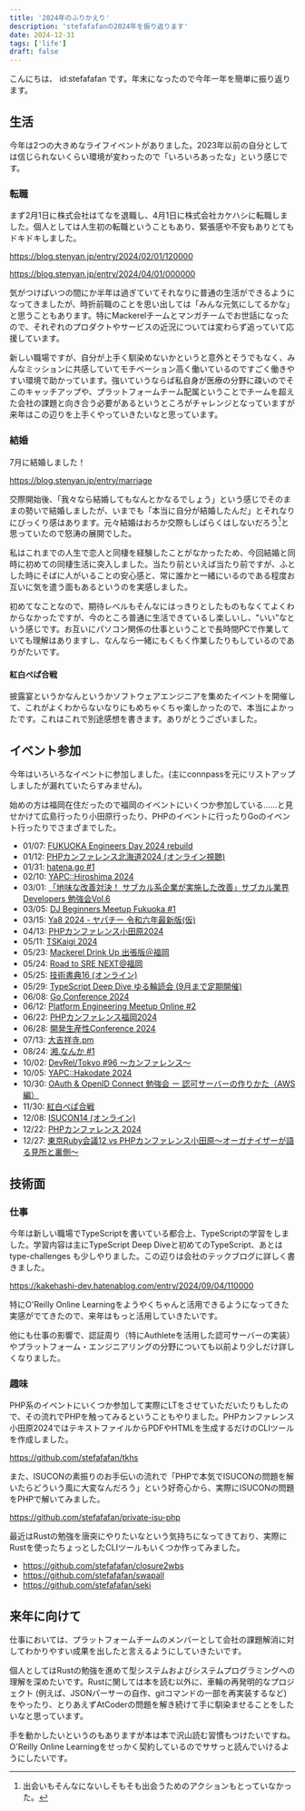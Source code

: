 ```yaml
---
title: '2024年のふりかえり'
description: 'stefafafanの2024年を振り返ります'
date: 2024-12-31
tags: ['life']
draft: false
---
```


こんにちは、 id:stefafafan です。年末になったので今年一年を簡単に振り返ります。

## 生活

今年は2つの大きめなライフイベントがありました。2023年以前の自分としては信じられないくらい環境が変わったので「いろいろあったな」という感じです。

### 転職

まず2月1日に株式会社はてなを退職し、4月1日に株式会社カケハシに転職しました。個人としては人生初の転職ということもあり、緊張感や不安もありとてもドキドキしました。

https://blog.stenyan.jp/entry/2024/02/01/120000

https://blog.stenyan.jp/entry/2024/04/01/000000

気がつけばいつの間にか半年は過ぎていてそれなりに普通の生活ができるようになってきましたが、時折前職のことを思い出しては「みんな元気にしてるかな」と思うこともあります。特にMackerelチームとマンガチームでお世話になったので、それぞれのプロダクトやサービスの近況については変わらず追っていて応援しています。

新しい職場ですが、自分が上手く馴染めないかというと意外とそうでもなく、みんなミッションに共感していてモチベーション高く働いているのですごく働きやすい環境で助かっています。強いていうならば私自身が医療の分野に疎いのでそこのキャッチアップや、プラットフォームチーム配属ということでチームを超えた会社の課題と向き合う必要があるというところがチャレンジとなっていますが来年はこの辺りを上手くやっていきたいなと思っています。

### 結婚

7月に結婚しました！

https://blog.stenyan.jp/entry/marriage

交際開始後、「我々なら結婚してもなんとかなるでしょう」という感じでそのままの勢いで結婚しましたが、いまでも「本当に自分が結婚したんだ」とそれなりにびっくり感はあります。元々結婚はおろか交際もしばらくはしないだろう[^1]と思っていたので怒涛の展開でした。

[^1]: 出会いもそんなにないしそもそも出会うためのアクションもとっていなかった。

私はこれまでの人生で恋人と同棲を経験したことがなかったため、今回結婚と同時に初めての同棲生活に突入しました。当たり前といえば当たり前ですが、ふとした時にそばに人がいることの安心感と、常に誰かと一緒にいるのである程度お互いに気を遣う面もあるというのを実感しました。

初めてなことなので、期待レベルもそんなにはっきりとしたものもなくてよくわからなかったですが、今のところ普通に生活できているし楽しいし、"いい"なという感じです。お互いにパソコン関係の仕事ということで長時間PCで作業していても理解はありますし、なんなら一緒にもくもく作業したりもしているのでありがたいです。

#### 紅白ぺぱ合戦

披露宴というかなんというかソフトウェアエンジニアを集めたイベントを開催して、これがよくわからないなりにもめちゃくちゃ楽しかったので、本当によかったです。これはこれで別途感想を書きます。ありがとうございました。

## イベント参加

今年はいろいろなイベントに参加しました。(主にconnpassを元にリストアップしましたが漏れていたらすみません)。

始めの方は福岡在住だったので福岡のイベントにいくつか参加している……と見せかけて広島行ったり小田原行ったり、PHPのイベントに行ったりGoのイベント行ったりでさまざまでした。

- 01/07: [FUKUOKA Engineers Day 2024 rebuild](https://engineers-day.connpass.com/event/305255/)
- 01/12: [PHPカンファレンス北海道2024 (オンライン視聴)](https://phpcondo2024.connpass.com/event/307295/)
- 01/31: [hatena.go #1](https://hatena.connpass.com/event/307931/)
- 02/10: [YAPC::Hiroshima 2024](https://yapcjapan.org/2024hiroshima/)
- 03/01: [「地味な改善対決！ サブカル系企業が実施した改善」サブカル業界Developers 勉強会Vol.6](https://subculturedev.connpass.com/event/309118/)
- 03/05: [DJ Beginners Meetup Fukuoka #1](https://cording-beats.connpass.com/event/309544/)
- 03/15: [Ya8 2024 - ヤパチー 令和六年最新版(仮)](https://hachiojipm.connpass.com/event/304403/)
- 04/13: [PHPカンファレンス小田原2024](https://phpcon-odawara.jp/2024/)
- 05/11: [TSKaigi 2024](https://tskaigi.org/)
- 05/23: [Mackerel Drink Up 出張版＠福岡](https://mackerelio.connpass.com/event/317504/)
- 05/24: [Road to SRE NEXT@福岡](https://sre-lounge.connpass.com/event/314694/)
- 05/25: [技術書典16 (オンライン)](https://techbookfest.org/event/tbf16)
- 05/29: [TypeScript Deep Dive ゆる輪読会 (9月まで定期開催)](https://typescript-deepdive-book-club.connpass.com/event/320528/)
- 06/08: [Go Conference 2024](https://gocon.jp/2024/)
- 06/12: [Platform Engineering Meetup Online #2](https://platformengineering.connpass.com/event/320559/)
- 06/22: [PHPカンファレンス福岡2024](https://phpcon.fukuoka.jp/2024/)
- 06/28: [開発生産性Conference 2024](https://dev-productivity-con.findy-code.io/2024)
- 07/13: [大吉祥寺.pm](https://kichijojipm.connpass.com/event/314917/)
- 08/24: [湘.なんか #1](https://shonanpm.connpass.com/event/321325/)
- 10/02: [DevRel/Tokyo #96 〜カンファレンス〜](https://devrel.connpass.com/event/330881/)
- 10/05: [YAPC::Hakodate 2024](https://yapcjapan.org/2024hakodate/)
- 10/30: [OAuth & OpenID Connect 勉強会 ー 認可サーバーの作りかた（AWS編）](https://authlete.connpass.com/event/333513/)
- 11/30: [紅白ぺぱ合戦](https://connpass.com/event/329428/)
- 12/08: [ISUCON14 (オンライン)](https://isucon.net/archives/58818382.html)
- 12/22: [PHPカンファレンス 2024](https://phpcon.php.gr.jp/2024/)
- 12/27: [東京Ruby会議12 vs PHPカンファレンス小田原〜オーガナイザーが語る見所と裏側〜](https://forkwell.connpass.com/event/339779/)

## 技術面

### 仕事

今年は新しい職場でTypeScriptを書いている都合上、TypeScriptの学習をしました。学習内容は主にTypeScript Deep Diveと初めてのTypeScript、あとは type-challenges も少しやりました。この辺りは会社のテックブログに詳しく書きました。

https://kakehashi-dev.hatenablog.com/entry/2024/09/04/110000

特にO'Reilly Online Learningをようやくちゃんと活用できるようになってきた実感がでてきたので、来年はもっと活用していきたいです。

他にも仕事の影響で、認証周り（特にAuthleteを活用した認可サーバーの実装）やプラットフォーム・エンジニアリングの分野についても以前より少しだけ詳しくなりました。

### 趣味

PHP系のイベントにいくつか参加して実際にLTをさせていただいたりもしたので、その流れでPHPを触ってみるということもやりました。PHPカンファレンス小田原2024ではテキストファイルからPDFやHTMLを生成するだけのCLIツールを作成しました。

https://github.com/stefafafan/tkhs

また、ISUCONの素振りのお手伝いの流れで「PHPで本気でISUCONの問題を解いたらどういう風に大変なんだろう」という好奇心から、実際にISUCONの問題をPHPで解いてみました。

https://github.com/stefafafan/private-isu-php

最近はRustの勉強を唐突にやりたいなという気持ちになってきており、実際にRustを使ったちょっとしたCLIツールもいくつか作ってみました。

- https://github.com/stefafafan/closure2wbs
- https://github.com/stefafafan/swapall
- https://github.com/stefafafan/seki

## 来年に向けて

仕事においては、プラットフォームチームのメンバーとして会社の課題解消に対してわかりやすい成果を出したと言えるようにしていきたいです。

個人としてはRustの勉強を進めて型システムおよびシステムプログラミングへの理解を深めたいです。Rustに関しては本を読む以外に、車輪の再発明的なプロジェクト (例えば、JSONパーサーの自作、gitコマンドの一部を再実装するなど) をやったり、とりあえずAtCoderの問題を解き続けて手に馴染ませることをしたいなと思っています。

手を動かしたいというのもありますが本は本で沢山読む習慣もつけたいですね。O'Reilly Online Learningをせっかく契約しているのでササっと読んでいけるようにしたいです。

